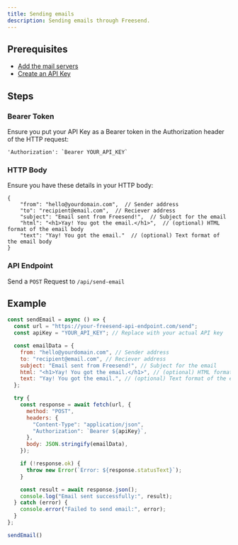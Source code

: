 ```yaml
---
title: Sending emails
description: Sending emails through Freesend.
---
```


## Prerequisites

- [Add the mail servers](/docs/configuration/mail-server)
- [Create an API Key](/docs/configuration/api-keys)

## Steps
<Steps>

### Bearer Token

Ensure you put your API Key as a Bearer token in the Authorization header of the HTTP request:

```http
'Authorization': `Bearer YOUR_API_KEY`
```

### HTTP Body

Ensure you have these details in your HTTP body:

```http
{
    "from": "hello@yourdomain.com",  // Sender address
    "to": "recipient@email.com",  // Reciever address
    "subject": "Email sent from Freesend!",  // Subject for the email
    "html": "<h1>Yay! You got the email.</h1>",  // (optional) HTML format of the email body
    "text": "Yay! You got the email."  // (optional) Text format of the email body
}
```

### API Endpoint

Send a `POST` Request to `/api/send-email`

</Steps>

## Example

```js
const sendEmail = async () => {
  const url = "https://your-freesend-api-endpoint.com/send";
  const apiKey = "YOUR_API_KEY"; // Replace with your actual API key

  const emailData = {
    from: "hello@yourdomain.com", // Sender address
    to: "recipient@email.com", // Reciever address
    subject: "Email sent from Freesend!", // Subject for the email
    html: "<h1>Yay! You got the email.</h1>", // (optional) HTML format of the email body
    text: "Yay! You got the email.", // (optional) Text format of the email body
  };

  try {
    const response = await fetch(url, {
      method: "POST",
      headers: {
        "Content-Type": "application/json",
        "Authorization": `Bearer ${apiKey}`,
      },
      body: JSON.stringify(emailData),
    });

    if (!response.ok) {
      throw new Error(`Error: ${response.statusText}`);
    }

    const result = await response.json();
    console.log("Email sent successfully:", result);
  } catch (error) {
    console.error("Failed to send email:", error);
  }
};

sendEmail()
```
